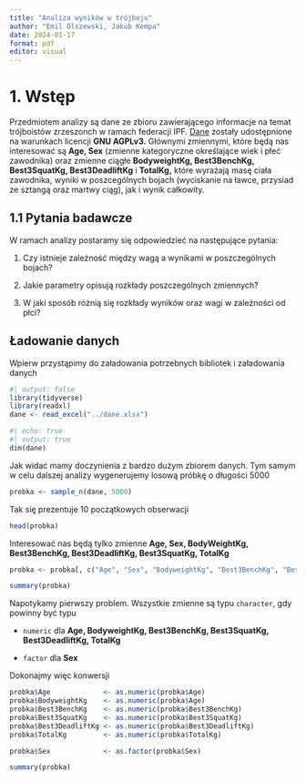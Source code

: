 ```yaml
---
title: "Analiza wyników w trójboju"
author: "Emil Olszewski, Jakub Kempa"
date: 2024-01-17
format: pdf
editor: visual
---
```


# 1. Wstęp

Przedmiotem analizy są dane ze zbioru zawierającego informacje na temat trójboistów zrzeszonch w ramach federacji IPF. [Dane](https://gitlab.com/openpowerlifting/opl-data) zostały udostępnione na warunkach licencji **GNU AGPLv3.** Głównymi zmiennymi, które będą nas interesować są **Age, Sex** (zmienne kategoryczne określające wiek i płeć zawodnika) oraz zmienne ciągłe **BodyweightKg, Best3BenchKg, Best3SquatKg, Best3DeadliftKg** i **TotalKg,** które wyrażają masę ciała zawodnika, wyniki w poszcególnych bojach (wyciskanie na ławce, przysiad ze sztangą oraz martwy ciąg), jak i wynik całkowity.

## 1.1 Pytania badawcze

W ramach analizy postaramy się odpowiedzieć na następujące pytania:

1.  Czy istnieje zależność między wagą a wynikami w poszczególnych bojach?

2.  Jakie parametry opisują rozkłady poszczególnych zmiennych?

3.  W jaki sposób różnią się rozkłady wyników oraz wagi w zależności od płci?

## Ładowanie danych

Wpierw przystąpimy do załadowania potrzebnych bibliotek i załadowania danych

```r
#| output: false
library(tidyverse)
library(readxl)
dane <- read_excel("../dane.xlsx")
```

```r
#| echo: true
#| output: true 
dim(dane)
```

Jak widać mamy doczynienia z bardzo dużym zbiorem danych. Tym samym w celu dalszej analizy wygenerujemy losową próbkę o długości 5000

```r
probka <- sample_n(dane, 5000)
```

Tak się prezentuje 10 początkowych obserwacji

```r
head(probka)
```

Interesować nas będą tylko zmienne **Age, Sex, BodyWeightKg, Best3BenchKg, Best3DeadliftKg, Best3SquatKg, TotalKg**

```r

probka <- probka[, c("Age", "Sex", "BodyweightKg", "Best3BenchKg", "Best3SquatKg", "Best3DeadliftKg", "TotalKg")]

summary(probka)
```

Napotykamy pierwszy problem. Wszystkie zmienne są typu `character`, gdy powinny być typu

-   `numeric` dla **Age, BodyweightKg, Best3BenchKg, Best3SquatKg, Best3DeadliftKg, TotalKg**

-   `factor` dla **Sex**

Dokonajmy więc konwersji

```r
probka$Age             <- as.numeric(probka$Age)
probka$BodyweightKg    <- as.numeric(probka$Age)
probka$Best3BenchKg    <- as.numeric(probka$Best3BenchKg)
probka$Best3SquatKg    <- as.numeric(probka$Best3SquatKg)
probka$Best3DeadliftKg <- as.numeric(probka$Best3DeadliftKg)
probka$TotalKg         <- as.numeric(probka$TotalKg)

probka$Sex             <- as.factor(probka$Sex)
```

```r
summary(probka)
```
